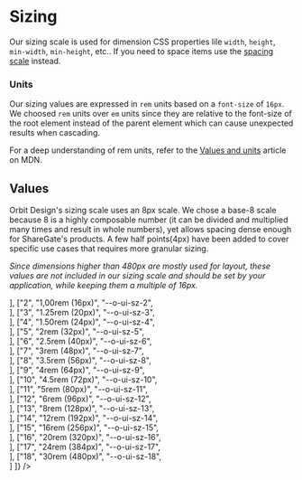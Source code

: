 
<Meta
    title="Materials/Sizing"
    id="sizing"
/>

# Sizing

Our sizing scale is used for dimension CSS properties lile `width`, `height`, `min-width`, `min-height`, etc.. If you need to space items use the [spacing scale](?path=/docs/spacing--page) instead.

### Units

Our sizing values are expressed in `rem` units based on a `font-size` of `16px`. We choosed `rem` units over `em` units since they are relative to the font-size of the root element instead of the parent element which can cause unexpected results when cascading.

For a deep understanding of rem units, refer to the [Values and units](https://developer.mozilla.org/en-US/docs/Learn/CSS/Building_blocks/Values_and_units) article on MDN.

## Values

Orbit Design's sizing scale uses an 8px scale. We chose a base-8 scale because 8 is a highly composable number (it can be divided and multiplied many times and result in whole numbers), yet allows spacing dense enough for ShareGate's products. A few half points(4px) have been added to cover specific use cases that requires more granular sizing.

_Since dimensions higher than 480px are mostly used for layout, these values are not included in our sizing scale and should be set by your application, while keeping them a multiple of 16px._

<Table
    columns={[
        { title: "Scale", headerStyle: { width: "100px" } },
        { title: "Value", headerStyle: { width: "250px" }, rowClassName: "code f7 o-90" },
        { title: "Variable", headerStyle: { width: "300px" }, rowClassName: "code f7 o-90" },
        { title: "", headerStyle: { width: "300px" } }
    ]}
    rows={[
        ["1", "0.75rem (12px)", "--o-ui-sz-1", <Div width={1} height={3} backgroundColor="sunray-5"></Div>],
        ["2", "1,00rem (16px)", "--o-ui-sz-2", <Div width={2} height={3} backgroundColor="sunray-5"></Div>],
        ["3", "1.25rem (20px)", "--o-ui-sz-3", <Div width={3} height={3} backgroundColor="sunray-5"></Div>],
        ["4", "1.50rem (24px)", "--o-ui-sz-4", <Div width={4} height={3} backgroundColor="sunray-5"></Div>],
        ["5", "2rem (32px)", "--o-ui-sz-5", <Div width={5} height={3} backgroundColor="sunray-5"></Div>],
        ["6", "2.5rem (40px)", "--o-ui-sz-6", <Div width={6} height={3} backgroundColor="sunray-5"></Div>],
        ["7", "3rem (48px)", "--o-ui-sz-7", <Div width={7} height={3} backgroundColor="sunray-5"></Div>],
        ["8", "3.5rem (56px)", "--o-ui-sz-8", <Div width={8} height={3} backgroundColor="sunray-5"></Div>],
        ["9", "4rem (64px)", "--o-ui-sz-9", <Div width={9} height={3} backgroundColor="sunray-5"></Div>],
        ["10", "4.5rem (72px)", "--o-ui-sz-10", <Div width={10} height={3} backgroundColor="sunray-5"></Div>],
        ["11", "5rem (80px)", "--o-ui-sz-11", <Div width={11} height={3} backgroundColor="sunray-5"></Div>],
        ["12", "6rem (96px)", "--o-ui-sz-12", <Div width={12} height={3} backgroundColor="sunray-5"></Div>],
        ["13", "8rem (128px)", "--o-ui-sz-13", <Div width={13} height={3} backgroundColor="sunray-5"></Div>],
        ["14", "12rem (192px)", "--o-ui-sz-14", <Div width={14} height={3} backgroundColor="sunray-5"></Div>],
        ["15", "16rem (256px)", "--o-ui-sz-15", <Div width={15} height={3} backgroundColor="sunray-5"></Div>],
        ["16", "20rem (320px)", "--o-ui-sz-16", <Div width={16} height={3} backgroundColor="sunray-5"></Div>],
        ["17", "24rem (384px)", "--o-ui-sz-17", <Div width={17} height={3} backgroundColor="sunray-5"></Div>],
        ["18", "30rem (480px)", "--o-ui-sz-18", <Div width={18} height={3} backgroundColor="sunray-5"></Div>]
    ]}
/>
